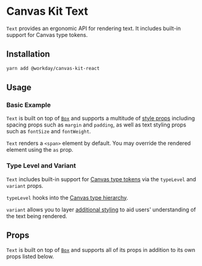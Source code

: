 


<Meta title="Components/Text/Text/React" />

# Canvas Kit Text

`Text` provides an ergonomic API for rendering text. It includes built-in support for Canvas type
tokens.

## Installation

```sh
yarn add @workday/canvas-kit-react
```

## Usage

### Basic Example

`Text` is built on top of [`Box`](/components/layout/box/) and supports a multitude of
[style props](/getting-started/for-developers/resources/style-props/) including spacing props such
as `margin` and `padding`, as well as text styling props such as `fontSize` and `fontWeight`.

`Text` renders a `<span>` element by default. You may override the rendered element using the `as`
prop.

<ExampleCodeBlock code={Basic} />

### Type Level and Variant

`Text` includes built-in support for [Canvas type tokens](/tokens/type/) via the `typeLevel` and
`variant` props.

`typeLevel` hooks into the [Canvas type hierarchy](/tokens/type/#type-styles).

<ExampleCodeBlock code={TypeLevel} />

`variant` allows you to layer [additional styling](/tokens/type/#variants) to aid users'
understanding of the text being rendered.

<ExampleCodeBlock code={Variant} />

## Props

`Text` is built on top of [`Box`](/components/layout/box) and supports all of its props in addition
to its own props listed below.

<ArgsTable of={TextComponent} />
